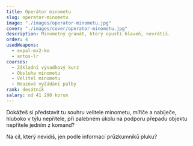 ```yaml
---
title: Operátor minometu
slug: operator-minometu
image: "./images/operator-minometu.jpg"
cover: "./images/cover/operator-minometu.jpg"
description: Minometný granát, který opustí hlaveň, nevrátíš.
order: 4
usedWeapons:
  - expal-mx2-km
  - antos-lr
courses:
  - Základní výsadkový kurz
  - Obsluha minometu
  - Velitel minometu
  - Nouzové vyžádání palby
rank: desátník
salary: od 41 290 korun
---
```


Dokážeš si představit tu souhru velitele minometu, mířiče a nabíječe, hluboko v týlu nepřítele, při palebném úkolu na podporu přepadu objektu nepřítele jedním z komand?

Na cíl, který nevidíš, jen podle informací průzkumníků pluku?

